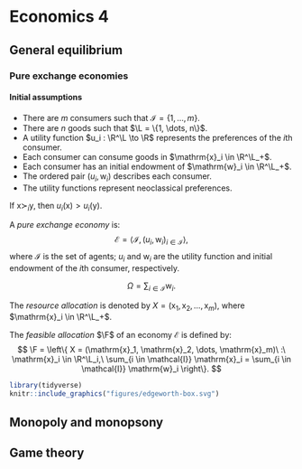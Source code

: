 # Economics 4 {-}

## General equilibrium {-}

### Pure exchange economies {-}

#### Initial assumptions {-}

* There are $m$ consumers such that $\mathcal{I} = \{1, \dots, m\}$.
* There are $n$ goods such that $\L = \{1, \dots, n\}$.
* A utility function $u_i : \R^\L \to \R$ represents the preferences of the $i$th consumer.
* Each consumer can consume goods in $\mathrm{x}_i \in \R^\L_+$.
* Each consumer has an initial endowment of $\mathrm{w}_i \in \R^\L_+$.
* The ordered pair $(u_i, \mathrm{w}_i)$ describes each consumer.
* The utility functions represent neoclassical preferences.

::: {.proposition}
If $\mathrm{x} \succ_i \mathrm{y}$, then $u_i(\mathrm{x}) > u_i(\mathrm{y})$.
:::

::: {.definition name="Exchange economy"}
A *pure exchange economy* is:
$$
\mathcal{E} = \left\langle \mathcal{I}, (u_i, \mathrm{w}_i)_{i\in\mathcal{I}} \right\rangle,
$$
where $\mathcal{I}$ is the set of agents; $u_i$ and $\mathrm{w}_i$ are the utility function and initial endowment of the $i$th consumer, respectively.
:::

::: {.definition name="Total endowment"}
$$
\Omega = \sum_{i \in \mathcal{I}} \mathrm{w}_i.
$$
:::

::: {.definition name="Resource allocation"}
The *resource allocation* is denoted by $X = (\mathrm{x}_1, \mathrm{x}_2, \dots, \mathrm{x}_m)$, where $\mathrm{x}_i \in \R^\L_+$.
:::

::: {.definition name="Feasible allocation"}
The *feasible allocation* $\F$ of an economy $\mathcal{E}$ is defined by:
$$
\F = \left\{ X = (\mathrm{x}_1, \mathrm{x}_2, \dots, \mathrm{x}_m)\ :\ \mathrm{x}_i \in \R^\L_i,\ \sum_{i \in \mathcal{I}} \mathrm{x}_i = \sum_{i \in \mathcal{I}} \mathrm{w}_i \right\}.
$$
:::

```r
library(tidyverse)
knitr::include_graphics("figures/edgeworth-box.svg")
```

## Monopoly and monopsony {-}

## Game theory {-}
